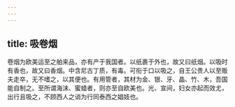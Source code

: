 ```yaml
---
---
---
```

title: 吸卷烟
---



卷烟为欧美运至之舶来品，亦有产于我国者。以纸裹于外也，故又曰纸烟。以吸时有香也，故又曰香烟。中含尼古丁质，有毒。可衔于口以吸之，自王公贵人以至贩夫走卒，无不嗜之，以其便也。有用管者，其材为金、银、牙、晶、竹、木，吾国能自制之。至所谓海沫、蜜蜡者，则亦至自欧美也。光、宣间，妇女亦起而效尤，出行且吸之，不顾西人之诮为行同泰西之娼妓也。